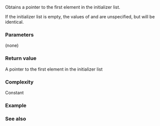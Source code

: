 {{cpp/utility/initializer_list/title|begin}}
{{cpp/utility/initializer_list/navbar}}
{{ddcla|since=c++11|constexpr=c++14|
const T* begin() const noexcept;
}}

Obtains a pointer to the first element in the initializer list.

If the initializer list is empty, the values of {{tt|begin()}} and {{lc|end()}} are unspecified, but will be identical.

===Parameters===
(none)

===Return value===
A pointer to the first element in the initializer list

===Complexity===
Constant

===Example===
{{example
|code=
#include &lt;initializer_list&gt;

int main()
{
    static constexpr auto il = {42, 24};
    static_assert(*il.begin() == 0x2A);
    static_assert(il.begin()[1] == 030);
}
}}

===See also===
{{dsc begin}}
{{dsc inc|cpp/utility/initializer_list/dsc end}}
{{dsc end}}

{{langlinks|de|es|fr|it|ja|pt|ru|zh}}